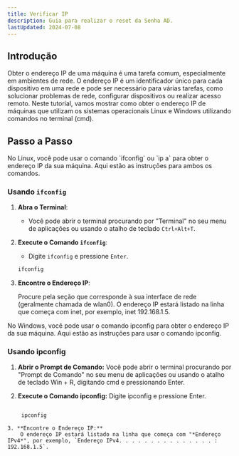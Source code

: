 ```yaml
---
title: Verificar IP
description: Guia para realizar o reset da Senha AD.
lastUpdated: 2024-07-08
---
```



## Introdução

Obter o endereço IP de uma máquina é uma tarefa comum, especialmente em ambientes de rede. O endereço IP é um identificador único para cada dispositivo em uma rede e pode ser necessário para várias tarefas, como solucionar problemas de rede, configurar dispositivos ou realizar acesso remoto. Neste tutorial, vamos mostrar como obter o endereço IP de máquinas que utilizam os sistemas operacionais Linux e Windows utilizando comandos no terminal (cmd).

## Passo a Passo

<Tabs>

<TabItem label="Linux" icon="linux">
No Linux, você pode usar o comando `ifconfig` ou `ip a` para obter o endereço IP da sua máquina. Aqui estão as instruções para ambos os comandos.

### Usando `ifconfig`

1. **Abra o Terminal**:
   - Você pode abrir o terminal procurando por "Terminal" no seu menu de aplicações ou usando o atalho de teclado `Ctrl+Alt+T`.

2. **Execute o Comando `ifconfig`**:
   - Digite `ifconfig` e pressione `Enter`.

   ```sh
   ifconfig
   ```
3. **Encontre o Endereço IP**:

    Procure pela seção que corresponde à sua interface de rede (geralmente chamada de wlan0).
    O endereço IP estará listado na linha que começa com inet, por exemplo, inet 192.168.1.5.

</TabItem>
<TabItem label="Windows" icon="seti:windows">

No Windows, você pode usar o comando ipconfig para obter o endereço IP da sua máquina. Aqui estão as instruções para usar o comando ipconfig.
### Usando ipconfig

   1. **Abrir o Prompt de Comando:**
        Você pode abrir o terminal procurando por "Prompt de Comando" no seu menu de aplicações ou usando o atalho de teclado Win + R, digitando cmd e pressionando Enter.

   2. **Execute o Comando ipconfig:**
        Digite ipconfig e pressione Enter.
        ``` sh

         ipconfig

         ```

    3. **Encontre o Endereço IP:**
        O endereço IP estará listado na linha que começa com "*Endereço IPv4*", por exemplo, `Endereço IPv4. . . . . . . . . . . . . . . : 192.168.1.5`.

</TabItem>

</Tabs>